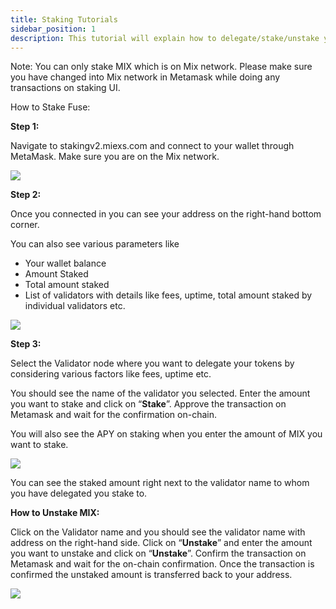 ```yaml
---
title: Staking Tutorials
sidebar_position: 1
description: This tutorial will explain how to delegate/stake/unstake your MIX.
---
```


Note: You can only stake MIX which is on Mix network. Please make sure you have changed into Mix network in Metamask while doing any transactions on staking UI.

How to Stake Fuse:

**Step 1:**

Navigate to stakingv2.miexs.com and connect to your wallet through MetaMask. Make sure you are on the Mix network.

![](/img/Pasted_Image_21_05_2023__13_28.jpg)

**Step 2:**

Once you connected in you can see your address on the right-hand bottom corner.

You can also see various parameters like

* Your wallet balance
* Amount Staked
* Total amount staked
* List of validators with details like fees, uptime, total amount staked by individual validators etc.

![](/img/Pasted_Image_21_05_2023__13_32.jpg)

**Step 3:**

Select the Validator node where you want to delegate your tokens by considering various factors like fees, uptime etc.

You should see the name of the validator you selected. Enter the amount you want to stake and click on “**Stake**”. Approve the transaction on Metamask and wait for the confirmation on-chain.

You will also see the APY on staking when you enter the amount of MIX you want to stake.

![](/img/Pasted_Image_21_05_2023_c_13_38.jpg)

You can see the staked amount right next to the validator name to whom you have delegated you stake to.

**How to Unstake MIX:**

Click on the Validator name and you should see the validator name with address on the right-hand side. Click on “**Unstake**” and enter the amount you want to unstake and click on “**Unstake**”. Confirm the transaction on Metamask and wait for the on-chain confirmation. Once the transaction is confirmed the unstaked amount is transferred back to your address.

![](/img/Pasted_Image_21_05_2023__13_41.jpg)

